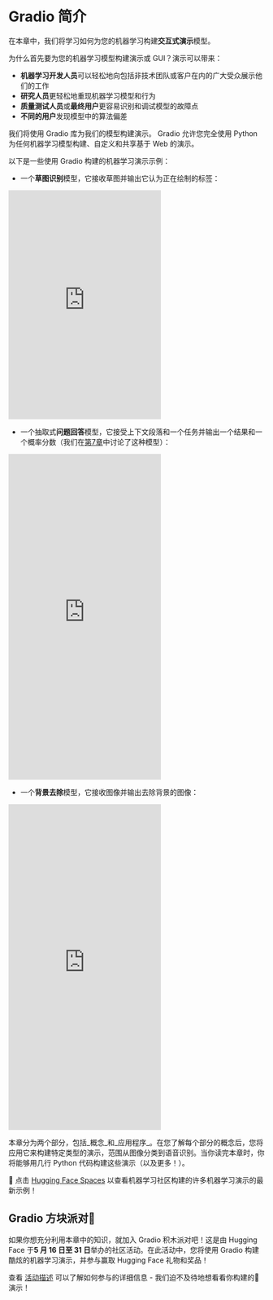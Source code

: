 # Gradio 简介

在本章中，我们将学习如何为您的机器学习构建**交互式演示**模型。

为什么首先要为您的机器学习模型构建演示或 GUI？演示可以带来：

- **机器学习开发人员**可以轻松地向包括非技术团队或客户在内的广大受众展示他们的工作
- **研究人员**更轻松地重现机器学习模型和行为
- **质量测试人员**或**最终用户**更容易识别和调试模型的故障点
- **不同的用户**发现模型中的算法偏差

我们将使用 Gradio 库为我们的模型构建演示。 Gradio 允许您完全使用 Python 为任何机器学习模型构建、自定义和共享基于 Web 的演示。

以下是一些使用 Gradio 构建的机器学习演示示例：

* 一个**草图识别**模型，它接收草图并输出它认为正在绘制的标签：

<iframe src="https://hf.space/gradioiframe/course-demos/draw2/+" frameBorder="0" height="450" title="Gradio app" class="container p-0 flex-grow space-iframe" allow="accelerometer; ambient-light-sensor; autoplay; battery; camera; document-domain; encrypted-media; fullscreen; geolocation; gyroscope; layout-animations; legacy-image-formats; magnetometer; microphone; midi; oversized-images; payment; picture-in-picture; publickey-credentials-get; sync-xhr; usb; vr ; wake-lock; xr-spatial-tracking" sandbox="allow-forms allow-modals allow-popups allow-popups-to-escape-sandbox allow-same-origin allow-scripts allow-downloads"></iframe>

* 一个抽取式**问题回答**模型，它接受上下文段落和一个任务并输出一个结果和一个概率分数（我们在[第7章](/course/chapter7/7)中讨论了这种模型）：

<iframe src="https://hf.space/gradioiframe/course-demos/question-answering-simple/+" frameBorder="0" height="640" title="Gradio app" class="container p-0 flex-grow space-iframe" allow="accelerometer; ambient-light-sensor; autoplay; battery; camera; document-domain; encrypted-media; fullscreen; geolocation; gyroscope; layout-animations; legacy-image-formats; magnetometer; microphone; midi; oversized-images; payment; picture-in-picture; publickey-credentials-get; sync-xhr; usb; vr ; wake-lock; xr-spatial-tracking" sandbox="allow-forms allow-modals allow-popups allow-popups-to-escape-sandbox allow-same-origin allow-scripts allow-downloads"></iframe>

* 一个**背景去除**模型，它接收图像并输出去除背景的图像：

<iframe src="https://hf.space/gradioiframe/course-demos/remove-bg-original/+" frameBorder="0" height="640" title="Gradio app" class="container p-0 flex-grow space-iframe" allow="accelerometer; ambient-light-sensor; autoplay; battery; camera; document-domain; encrypted-media; fullscreen; geolocation; gyroscope; layout-animations; legacy-image-formats; magnetometer; microphone; midi; oversized-images; payment; picture-in-picture; publickey-credentials-get; sync-xhr; usb; vr ; wake-lock; xr-spatial-tracking" sandbox="allow-forms allow-modals allow-popups allow-popups-to-escape-sandbox allow-same-origin allow-scripts allow-downloads"></iframe>

本章分为两个部分，包括_概念_和_应用程序_。在您了解每个部分的概念后，您将应用它来构建特定类型的演示，范围从图像分类到语音识别。当你读完本章时，你将能够用几行 Python 代码构建这些演示（以及更多！）。

👀 点击 <a href="https://huggingface.co/spaces" target="_blank">Hugging Face Spaces</a> 以查看机器学习社区构建的许多机器学习演示的最新示例！

## Gradio 方块派对🥳

如果你想充分利用本章中的知识，就加入 Gradio 积木派对吧！这是由 Hugging Face 于**5 月 16 日至 31 日**举办的社区活动。在此活动中，您将使用 Gradio 构建酷炫的机器学习演示，并参与赢取 Hugging Face 礼物和奖品！

查看 [活动描述](https://github.com/AK391/community-events/blob/main/gradio-blocks/README.md) 可以了解如何参与的详细信息 - 我们迫不及待地想看看你构建的🤗演示！
